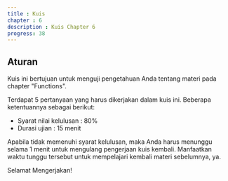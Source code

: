 ```yaml
---
title : Kuis
chapter : 6
description : Kuis Chapter 6
progress: 38
---
```


## Aturan

Kuis ini bertujuan untuk menguji pengetahuan Anda tentang materi pada chapter "Functions".

Terdapat 5 pertanyaan yang harus dikerjakan dalam kuis ini. Beberapa ketentuannya sebagai berikut:

- Syarat nilai kelulusan : 80%
- Durasi ujian : 15 menit

Apabila tidak memenuhi syarat kelulusan, maka Anda harus menunggu selama 1 menit untuk mengulang pengerjaan kuis kembali. Manfaatkan waktu tunggu tersebut untuk mempelajari kembali materi sebelumnya, ya.

Selamat Mengerjakan!

<StartQuizButton paramsId={6}/>
